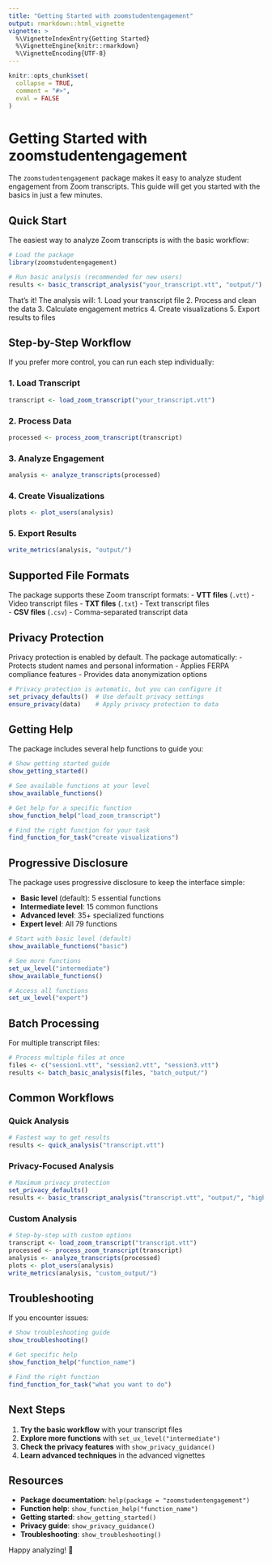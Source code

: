 ```yaml
---
title: "Getting Started with zoomstudentengagement"
output: rmarkdown::html_vignette
vignette: >
  %\VignetteIndexEntry{Getting Started}
  %\VignetteEngine{knitr::rmarkdown}
  %\VignetteEncoding{UTF-8}
---
```


```r
knitr::opts_chunk$set(
  collapse = TRUE,
  comment = "#>",
  eval = FALSE
)
```

# Getting Started with zoomstudentengagement

The `zoomstudentengagement` package makes it easy to analyze student engagement from Zoom transcripts. This guide will get you started with the basics in just a few minutes.

## Quick Start

The easiest way to analyze Zoom transcripts is with the basic workflow:

```r
# Load the package
library(zoomstudentengagement)

# Run basic analysis (recommended for new users)
results <- basic_transcript_analysis("your_transcript.vtt", "output/")
```

That's it! The analysis will:
1. Load your transcript file
2. Process and clean the data
3. Calculate engagement metrics
4. Create visualizations
5. Export results to files

## Step-by-Step Workflow

If you prefer more control, you can run each step individually:

### 1. Load Transcript
```r
transcript <- load_zoom_transcript("your_transcript.vtt")
```

### 2. Process Data
```r
processed <- process_zoom_transcript(transcript)
```

### 3. Analyze Engagement
```r
analysis <- analyze_transcripts(processed)
```

### 4. Create Visualizations
```r
plots <- plot_users(analysis)
```

### 5. Export Results
```r
write_metrics(analysis, "output/")
```

## Supported File Formats

The package supports these Zoom transcript formats:
- **VTT files** (`.vtt`) - Video transcript files
- **TXT files** (`.txt`) - Text transcript files  
- **CSV files** (`.csv`) - Comma-separated transcript data

## Privacy Protection

Privacy protection is enabled by default. The package automatically:
- Protects student names and personal information
- Applies FERPA compliance features
- Provides data anonymization options

```r
# Privacy protection is automatic, but you can configure it
set_privacy_defaults()  # Use default privacy settings
ensure_privacy(data)    # Apply privacy protection to data
```

## Getting Help

The package includes several help functions to guide you:

```r
# Show getting started guide
show_getting_started()

# See available functions at your level
show_available_functions()

# Get help for a specific function
show_function_help("load_zoom_transcript")

# Find the right function for your task
find_function_for_task("create visualizations")
```

## Progressive Disclosure

The package uses progressive disclosure to keep the interface simple:

- **Basic level** (default): 5 essential functions
- **Intermediate level**: 15 common functions  
- **Advanced level**: 35+ specialized functions
- **Expert level**: All 79 functions

```r
# Start with basic level (default)
show_available_functions("basic")

# See more functions
set_ux_level("intermediate")
show_available_functions()

# Access all functions
set_ux_level("expert")
```

## Batch Processing

For multiple transcript files:

```r
# Process multiple files at once
files <- c("session1.vtt", "session2.vtt", "session3.vtt")
results <- batch_basic_analysis(files, "batch_output/")
```

## Common Workflows

### Quick Analysis
```r
# Fastest way to get results
results <- quick_analysis("transcript.vtt")
```

### Privacy-Focused Analysis
```r
# Maximum privacy protection
set_privacy_defaults()
results <- basic_transcript_analysis("transcript.vtt", "output/", "high")
```

### Custom Analysis
```r
# Step-by-step with custom options
transcript <- load_zoom_transcript("transcript.vtt")
processed <- process_zoom_transcript(transcript)
analysis <- analyze_transcripts(processed)
plots <- plot_users(analysis)
write_metrics(analysis, "custom_output/")
```

## Troubleshooting

If you encounter issues:

```r
# Show troubleshooting guide
show_troubleshooting()

# Get specific help
show_function_help("function_name")

# Find the right function
find_function_for_task("what you want to do")
```

## Next Steps

1. **Try the basic workflow** with your transcript files
2. **Explore more functions** with `set_ux_level("intermediate")`
3. **Check the privacy features** with `show_privacy_guidance()`
4. **Learn advanced techniques** in the advanced vignettes

## Resources

- **Package documentation**: `help(package = "zoomstudentengagement")`
- **Function help**: `show_function_help("function_name")`
- **Getting started**: `show_getting_started()`
- **Privacy guide**: `show_privacy_guidance()`
- **Troubleshooting**: `show_troubleshooting()`

Happy analyzing! 🎯
